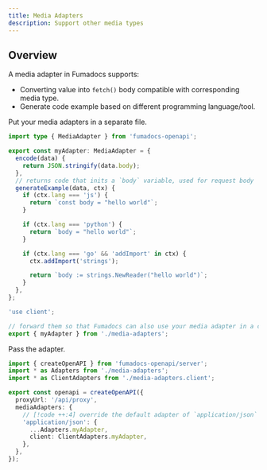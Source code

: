 ```yaml
---
title: Media Adapters
description: Support other media types
---
```


## Overview

A media adapter in Fumadocs supports:

- Converting value into `fetch()` body compatible with corresponding media type.
- Generate code example based on different programming language/tool.

Put your media adapters in a separate file.

```ts tab="lib/media-adapters.ts" twoslash
import type { MediaAdapter } from 'fumadocs-openapi';

export const myAdapter: MediaAdapter = {
  encode(data) {
    return JSON.stringify(data.body);
  },
  // returns code that inits a `body` variable, used for request body
  generateExample(data, ctx) {
    if (ctx.lang === 'js') {
      return `const body = "hello world"`;
    }

    if (ctx.lang === 'python') {
      return `body = "hello world"`;
    }

    if (ctx.lang === 'go' && 'addImport' in ctx) {
      ctx.addImport('strings');

      return `body := strings.NewReader("hello world")`;
    }
  },
};
```

```ts tab="lib/media-adapters.client.ts"
'use client';

// forward them so that Fumadocs can also use your media adapter in a client component
export { myAdapter } from './media-adapters';
```

Pass the adapter.

```ts title="lib/source.ts"
import { createOpenAPI } from 'fumadocs-openapi/server';
import * as Adapters from './media-adapters';
import * as ClientAdapters from './media-adapters.client';

export const openapi = createOpenAPI({
  proxyUrl: '/api/proxy',
  mediaAdapters: {
    // [!code ++:4] override the default adapter of `application/json`
    'application/json': {
      ...Adapters.myAdapter,
      client: ClientAdapters.myAdapter,
    },
  },
});
```

